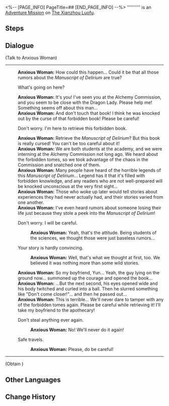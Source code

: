 <%-- [PAGE_INFO]
PageTitle=##
[END_PAGE_INFO] --%>
{{Stub|Dialogue.}}
{{Mission Infobox
|id            = 4040253
|title         = 
|image         = <!--Mission .png-->
|type          = Adventure
|event_name    = 
|chapter       = 
|requirements  = {{cx}}<!--Hidden Mission ID 4040250--> completed
|summary       = <!--official mission summary from Fate's Atlas-->
|characters    = Anxious Woman; Trailblazer
|startLocation = [[The Xianzhou Luofu]] - [[Divination Commission]]
|world         = The Xianzhou Luofu
|area          = Divination Commission
|prev          = 
|next          = 
|rewards       = Lost Gold Fragment*1
}}
'''''''''' is an [[Adventure Mission]] on [[The Xianzhou Luofu]].

==Steps==


<!--
==Gameplay Notes==

--><!--
==Trial Character==

-->
==Dialogue==
{{Stub Dialogue}}

;(Talk to Anxious Woman)
----
:'''Anxious Woman:''' How could this happen... Could it be that all those rumors about the ''Manuscript of Delirium'' are true?
:{{DIcon|Arrow}} What's going on here?
:'''Anxious Woman:''' It's you! I've seen you at the Alchemy Commission, and you seem to be close with the Dragon Lady. Please help me! Something seems off about this man...
:'''Anxious Woman:''' And don't touch that book! I think he was knocked out by the curse of that forbidden book! Please be careful!
:{{DIcon|Arrow}} Don't worry. I'm here to retrieve this forbidden book.
:'''Anxious Woman:''' Retrieve the ''Manuscript of Delirium''? But this book is really cursed! You can't be too careful about it!
:'''Anxious Woman:''' We are both students at the academy, and we were interning at the Alchemy Commission not long ago. We heard about the forbidden tomes, so we took advantage of the chaos in the Commission and snatched one of them.
:'''Anxious Woman:''' Many people have heard of the horrible legends of this ''Manuscript of Delirium''... Legend has it that it's filled with forbidden knowledge, and any readers who are not well-prepared will be knocked unconscious at the very first sight...
:'''Anxious Woman:''' Those who woke up later would tell stories about experiences they had never actually had, and their stories varied from one another.
:'''Anxious Woman:''' I've even heard rumors about someone losing their life just because they stole a peek into the ''Manuscript of Delirium''!
:{{DIcon|Arrow}} Don't worry. I will be careful.
::'''Anxious Woman:''' Yeah, that's the attitude. Being students of the sciences, we thought those were just baseless rumors...
:{{DIcon|Arrow}} Your story is hardly convincing.
::'''Anxious Woman:''' Well, that's what we thought at first, too. We believed it was nothing more than some wild stories.
:'''Anxious Woman:''' So my boyfriend, Yun... Yeah, the guy lying on the ground now... summoned up the courage and opened the book...
:'''Anxious Woman:''' ...But the next second, his eyes opened wide and his body twitched and curled into a ball. Then he slurred something like "Don't come closer!"... and then he passed out...
:'''Anxious Woman:''' This is terrible... We'll never dare to tamper with any of the forbidden tomes again. Please be careful while retrieving it! I'll take my boyfriend to the apothecary!
:{{DIcon|Arrow}} Don't steal anything ever again.
::'''Anxious Woman:''' No! We'll never do it again!
:{{DIcon|Arrow}} Safe travels.
::'''Anxious Woman:''' Please, do be careful!
----

;(Obtain {{Item|''Manuscript of Delirium''|20|x=1|text=''Manuscript of Delirium''}})
{{Dialogue End}}

==Other Languages==
{{Other Languages
|en   = 
|zhs  = 
|zht  = 
|ja   = 
|ko   = 
|es   = 
|fr   = 
|ru   = 
|th   = 
|vi   = 
|de   = 
|id   = 
|pt   = 
}}

==Change History==
{{Change History|1.3}}
